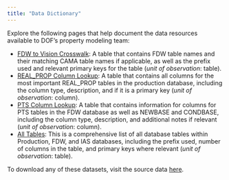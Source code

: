 ```yaml
---
title: "Data Dictionary"
---
```


Explore the following pages that help document the data resources available to DOF's property modeling team:

-   [FDW to Vision Crosswalk](fdw_crosswalk.html): A table that contains FDW table names and 
their matching CAMA table names if applicable, as well as the prefix used and relevant primary keys 
for the table (*unit of observation*: table).
-   [REAL_PROP Column Lookup](production_columns.html): A table that contains all columns for the most important REAL_PROP tables in the production database, including the column type, description, and if it is a primary key (*unit of observation*: column).
-   [PTS Column Lookup](pts_columns.html): A table that contains information for columns for PTS tables in the FDW database as well as NEWBASE and CONDBASE, including the column type, description, and additional notes if relevant (*unit of observation*: column).
-   [All Tables](all_tables.html): This is a comprehensive list of all database tables within Production, FDW, and IAS databases, including the prefix used, number of columns in the table, and primary keys where relevant (*unit of observation*: table).

To download any of these datasets, visit the source data [here](https://github.com/nycdepartmentoffinance/nycdepartmentoffinance.github.io/tree/main/tables).
